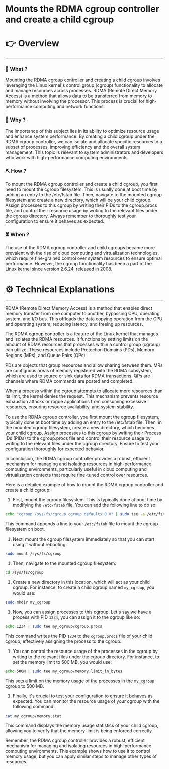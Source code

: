 # Mounts the RDMA cgroup controller and create a child cgroup


# 👉 Overview

---

### 👀 What ?

Mounting the RDMA cgroup controller and creating a child cgroup involves leveraging the Linux kernel's control group (cgroup) functionality to allocate and manage resources across processes. RDMA (Remote Direct Memory Access) is a method that allows data to be transferred from memory to memory without involving the processor. This process is crucial for high-performance computing and network functions.


### 🧐 Why ?

The importance of this subject lies in its ability to optimize resource usage and enhance system performance. By creating a child cgroup under the RDMA cgroup controller, we can isolate and allocate specific resources to a subset of processes, improving efficiency and the overall system management. This topic is relevant to system administrators and developers who work with high-performance computing environments.


### ⛏️ How ?

To mount the RDMA cgroup controller and create a child cgroup, you first need to mount the cgroup filesystem. This is usually done at boot time by adding an entry to the /etc/fstab file. Then, navigate to the mounted cgroup filesystem and create a new directory, which will be your child cgroup. Assign processes to this cgroup by writing their PIDs to the cgroup.procs file, and control their resource usage by writing to the relevant files under the cgroup directory. Always remember to thoroughly test your configuration to ensure it behaves as expected.


### ⏳ When ?

The use of the RDMA cgroup controller and child cgroups became more prevalent with the rise of cloud computing and virtualization technologies, which require fine-grained control over system resources to ensure optimal performance. However, the cgroup functionality has been a part of the Linux kernel since version 2.6.24, released in 2008.


# ⚙️ Technical Explanations

---

RDMA (Remote Direct Memory Access) is a method that enables direct memory transfer from one computer to another, bypassing CPU, operating system, and I/O bus. This offloads the data copying operation from the CPU and operating system, reducing latency, and freeing up resources.

The RDMA cgroup controller is a feature of the Linux kernel that manages and isolates the RDMA resources. It functions by setting limits on the amount of RDMA resources that processes within a control group (cgroup) can utilize. These resources include Protection Domains (PDs), Memory Regions (MRs), and Queue Pairs (QPs).

PDs are objects that group resources and allow sharing between them. MRs are contiguous areas of memory registered with the RDMA subsystem, which are used to source or sink data for RDMA transactions. QPs are channels where RDMA commands are posted and completed.

When a process within the cgroup attempts to allocate more resources than its limit, the kernel denies the request. This mechanism prevents resource exhaustion attacks or rogue applications from consuming excessive resources, ensuring resource availability, and system stability.

To use the RDMA cgroup controller, you first mount the cgroup filesystem, typically done at boot time by adding an entry to the /etc/fstab file. Then, in the mounted cgroup filesystem, create a new directory, which becomes your child cgroup. Assign processes to this cgroup by writing their Process IDs (PIDs) to the cgroup.procs file and control their resource usage by writing to the relevant files under the cgroup directory. Ensure to test your configuration thoroughly for expected behavior.

In conclusion, the RDMA cgroup controller provides a robust, efficient mechanism for managing and isolating resources in high-performance computing environments, particularly useful in cloud computing and virtualization contexts that require fine-tuned control over resources.

Here is a detailed example of how to mount the RDMA cgroup controller and create a child cgroup:

1. First, mount the cgroup filesystem. This is typically done at boot time by modifying the `/etc/fstab` file. You can add the following line to do so:

```bash
echo "cgroup /sys/fs/cgroup cgroup defaults 0 0" | sudo tee -a /etc/fstab

```

This command appends a line to your `/etc/fstab` file to mount the cgroup filesystem on boot.

1. Next, mount the cgroup filesystem immediately so that you can start using it without rebooting:

```bash
sudo mount /sys/fs/cgroup

```

1. Then, navigate to the mounted cgroup filesystem:

```bash
cd /sys/fs/cgroup

```

1. Create a new directory in this location, which will act as your child cgroup. For instance, to create a child cgroup named `my_cgroup`, you would use:

```bash
sudo mkdir my_cgroup

```

1. Now, you can assign processes to this cgroup. Let's say we have a process with PID `1234`, you can assign it to the cgroup like so:

```bash
echo 1234 | sudo tee my_cgroup/cgroup.procs

```

This command writes the PID `1234` to the `cgroup.procs` file of your child cgroup, effectively assigning the process to the cgroup.

1. You can control the resource usage of the processes in the cgroup by writing to the relevant files under the cgroup directory. For instance, to set the memory limit to 500 MB, you would use:

```bash
echo 500M | sudo tee my_cgroup/memory.limit_in_bytes

```

This sets a limit on the memory usage of the processes in the `my_cgroup` cgroup to 500 MB.

1. Finally, it's crucial to test your configuration to ensure it behaves as expected. You can monitor the resource usage of your cgroup with the following command:

```bash
cat my_cgroup/memory.stat

```

This command displays the memory usage statistics of your child cgroup, allowing you to verify that the memory limit is being enforced correctly.

Remember, the RDMA cgroup controller provides a robust, efficient mechanism for managing and isolating resources in high-performance computing environments. This example shows how to use it to control memory usage, but you can apply similar steps to manage other types of resources.
